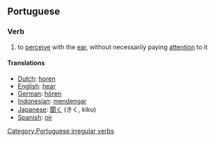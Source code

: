 ==Portuguese==
===Verb===
#  to [[perceive]] with the [[ear]], without necessarily paying [[attention]] to it

====Translations====
*[[Dutch]]: [[horen]]
*[[English]]: [[hear]]
*[[German]]: [[hören]]
*[[Indonesian]]: [[dengar|mendengar]]
*[[Japanese]]: [[聞く]] (きく, kiku)
*[[Spanish]]: [[oir]]

[[Category:Portuguese irregular verbs]]